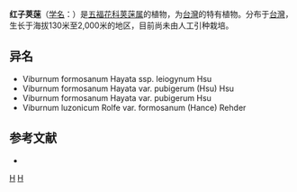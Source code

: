 {{Speciesbox 
| taxon = Viburnum formosanum
| authority = [[早田文藏|Hayata]] subsp. formosanum
| subdivision_ranks =[[变种|变种]]
| subdivision =
* 红子荚蒾 ''V. f.'' var. ''formosanum''
* [[毛枝台中荚蒾|毛枝台中荚蒾]] ''V. f.'' var. ''pubigerum''
* [[光萼荚蒾|光萼荚蒾]] ''V. f.'' var. ''leiopynum''
}}
'''红子荚蒾'''（[[学名|学名]]：{{lang|la|''Viburnum formosanum''}}）是[[五福花科|五福花科]][[荚蒾属|荚蒾属]]的植物，为[[台灣|台灣]]的特有植物。分布于[[台灣|台灣]]，生长于海拔130米至2,000米的地区，目前尚未由人工引种栽培。

== 异名 ==
* Viburnum formosanum Hayata ssp. leiogynum Hsu
* Viburnum formosanum Hayata var. pubigerum (Hsu) Hsu
* Viburnum formosanum Hayata var. pubigerum Hsu
* Viburnum luzonicum Rolfe var. formosanum (Hance) Rehder

== 参考文献 ==
<div class="references-small">
* {{cite web| url =http://www.bioinfo.cn/db05/KmzwSpecies.php?action=view&id=23695| title =红子荚蒾（原变种）| work =《中国高等植物数据库全库》| publisher =中国科学院微生物研究所| author =昆明植物研究所| accessdate =2009-02-25| deadurl =yes| archiveurl =https://web.archive.org/web/20160305042128/http://www.bioinfo.cn/db05/KmzwSpecies.php?action=view&id=23695| archivedate =2016-03-05}}
</div>
{{Taxonbar|from=Q15232290}}

[[Category:荚蒾属|H]]
[[Category:臺灣特有植物|H]]


{{植物小作品}}